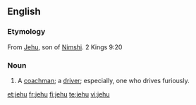==English==

===Etymology===
From [[Jehu]], son of [[Nimshi]]. 2 Kings 9:20

===Noun===
{{en-noun|jehus}}

# {{colloquial}} A [[coachman]]; a [[driver]]; especially, one who drives furiously.

[[et:jehu]]
[[fr:jehu]]
[[fi:jehu]]
[[te:jehu]]
[[vi:jehu]]